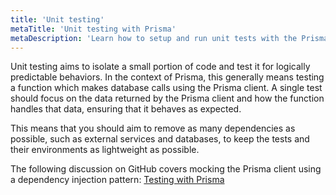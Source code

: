 ```yaml
---
title: 'Unit testing'
metaTitle: 'Unit testing with Prisma'
metaDescription: 'Learn how to setup and run unit tests with the Prisma client'
---
```


<TopBlock>

Unit testing aims to isolate a small portion of code and test it for logically predictable behaviors. In the context of Prisma, this generally means testing a function which makes database calls using the Prisma client. A single test should focus on the data returned by the Prisma client and how the function handles that data, ensuring that it behaves as expected.

This means that you should aim to remove as many dependencies as possible, such as external services and databases, to keep the tests and their environments as lightweight as possible.

The following discussion on GitHub covers mocking the Prisma client using a dependency injection pattern: [Testing with Prisma](https://github.com/prisma/prisma/discussions/2083)

</TopBlock>
